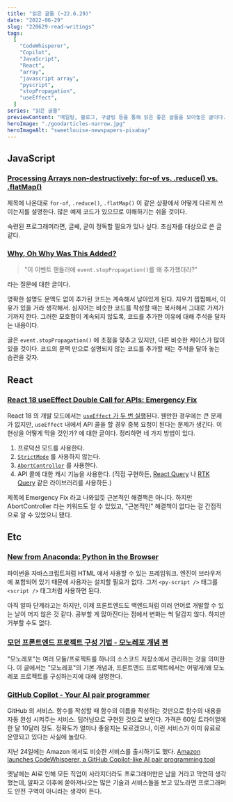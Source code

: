 ```yaml
---
title: "읽은 글들 (~22.6.29)"
date: "2022-06-29"
slug: "220629-read-writings"
tags:
  [
    "CodeWhisperer",
    "Copilot",
    "JavaScript",
    "React",
    "array",
    "javascript array",
    "pyscript",
    "stopPropagation",
    "useEffect",
  ]
series: "읽은 글들"
previewContent: "메일링, 블로그, 구글링 등을 통해 읽은 좋은 글들을 모아놓은 글이다."
heroImage: "./goodarticles-narrow.jpg"
heroImageAlt: "sweetlouise-newspapers-pixabay"
---
```


## JavaScript

### [Processing Arrays non-destructively: for-of vs. .reduce() vs. .flatMap()](https://2ality.com/2022/05/processing-arrays-non-destructively.html)

제목에 나온대로 `for-of`, `.reduce()`, `.flatMap()` 이 같은 상황에서 어떻게 다르게 쓰이는지를 설명한다. 많은 예제 코드가 있으므로 이해하기는 쉬울 것이다.

숙련된 프로그래머라면, 글쎄, 굳이 정독할 필요가 있나 싶다. 초심자를 대상으로 쓴 글 같다.

### [Why, Oh Why Was This Added?](https://zigamiklic.com/why-oh-why/)

> "이 이벤트 핸들러에 `event.stopPropagation()`를 왜 추가했더라?"

라는 질문에 대한 글이다.

명확한 설명도 문맥도 없이 추가된 코드는 계속해서 남아있게 된다. 지우기 찝찝해서, 이유가 있을 거라 생각해서. 심지어는 비슷한 코드를 작성할 때는 복사해서 그대로 가져가기까지 한다. 그러한 모호함이 계속되지 않도록, 코드를 추가한 이유에 대해 주석을 달자는 내용이다.

글은 `event.stopPropagation()` 에 초점을 맞추고 있지만, 다른 비슷한 케이스가 많이 있을 것이다. 코드의 문맥 만으로 설명되지 않는 코드를 추가할 때는 주석을 달아 놓는 습관을 갖자.

## React

### [React 18 useEffect Double Call for APIs: Emergency Fix](https://javascript.plainenglish.io/react-18-useeffect-double-call-for-apis-emergency-fix-724b7ee6a646)

React 18 의 개발 모드에서는 [`useEffect` 가 두 번 실행](https://www.techiediaries.com/react-18-useeffect/)된다. 웬만한 경우에는 큰 문제가 없지만, `useEffect` 내에서 API 콜을 할 경우 중복 요청이 된다는 문제가 생긴다. 이 현상을 어떻게 막을 것인가? 에 대한 글이다. 정리하면 네 가지 방법이 있다.

1. 프로덕션 모드를 사용한다.
2. [`StrictMode`](https://reactjs.org/docs/strict-mode.html) 를 사용하지 않는다.
3. [`AbortController`](https://developer.mozilla.org/en-US/docs/Web/API/AbortController) 를 사용한다.
4. API 콜에 대한 캐시 기능을 사용한다. (직접 구현하든, [React Query](https://react-query.tanstack.com/) 나 [RTK Query](https://redux-toolkit.js.org/rtk-query/overview) 같은 라이브러리를 사용하든.)

제목에 Emergency Fix 라고 나와있듯 근본적인 해결책은 아니다. 하지만 AbortController 라는 키워드도 알 수 있었고, "근본적인" 해결책이 없다는 걸 간접적으로 알 수 있었으니 됐다.

## Etc

### [New from Anaconda: Python in the Browser](https://www.anaconda.com/blog/pyscript-python-in-the-browser)

파이썬을 자바스크립트처럼 HTML 에서 사용할 수 있는 프레임워크. 엔진이 브라우저에 포함되어 있기 때문에 사용자는 설치할 필요가 없다. 그저 `<py-script />` 태그를 `<script />` 태그처럼 사용하면 된다.

아직 알파 단계라고는 하지만, 이제 프론트엔드도 백엔드처럼 여러 언어로 개발할 수 있는 날이 머지 않은 것 같다. 공부할 게 많아진다는 점에서 변화는 썩 달갑지 않다. 하지만 거부할 수도 없다.

### [모던 프론트엔드 프로젝트 구성 기법 - 모노레포 개념 편](https://d2.naver.com/helloworld/0923884)

"모노레포"는 여러 모듈/프로젝트를 하나의 소스코드 저장소에서 관리하는 것을 의미한다. 이 글에서는 "모노레포"의 기본 개념과, 프론트엔드 프로젝트에서는 어떻게/왜 모노레포 프로젝트를 구성하는지에 대해 설명한다.

### [GitHub Copilot - Your AI pair programmer](https://github.com/features/copilot)

GitHub 의 서비스. 함수를 작성할 때 함수의 이름을 작성하는 것만으로 함수의 내용을 자동 완성 시켜주는 서비스. 딥러닝으로 구현된 것으로 보인다. 가격은 60일 트라이얼에 한 달 10달러 정도. 정확도가 얼마나 좋을지는 모르겠으나, 이런 서비스가 이미 유료로 운영되고 있다는 사실에 놀랐다.

지난 24일에는 Amazon 에서도 비슷한 서비스를 출시하기도 했다. [Amazon launches CodeWhisperer, a GitHub Copilot-like AI pair programming tool
](https://techcrunch.com/2022/06/23/amazon-launches-codewhisperer-its-ai-pair-programming-tool/)

옛날에는 AI로 인해 모든 직업이 사라지더라도 프로그래머만은 남을 거라고 막연히 생각했는데, 알파고 이후에 쏟아져나오는 많은 기술과 서비스들을 보고 있노라면 프로그래머도 안전 구역이 아니라는 생각이 든다.
